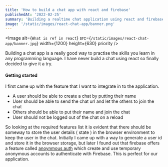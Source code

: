 ```yaml
---
title: 'How to build a chat app with react and firebase'
publishedAt: '2022-02-25'
summary: 'Building a realtime chat application using react and firebase firestore database'
image: '/static/images/react-chat-app/banner.png'
---
```


<Image
  alt={`What is ref in react`}
  src={`/static/images/react-chat-app/banner.jpg`}
  width={1200}
  height={630}
  priority
/>


Building a chat app is a really good way to practise the skills you learn in any programming language. I have never build a 
chat using react so finally decided to give it a try.


#### Getting started 

I first came up with the feature that I want to integrate in to the application.

- A user should be able to create a chat by putting their name
- User should be able to send the chat url and let the others to join the chat
- Others should be able to put their name and join the chat
- User should not be logged out of the chat on a reload

So looking at the required features list it is evident that there should be someway to store the user details ( state ) in the browser
environment to keep the user in the chat. Initially I came up with a way to generate a user id and store it in the browser storage,
but later I found out that firebase offers a feature called [anoynmous auth](https://firebase.google.com/docs/auth/web/anonymous-auth) which
create and use temporary anonymous accounts to authenticate with Firebase. This is perfect for our application.
 